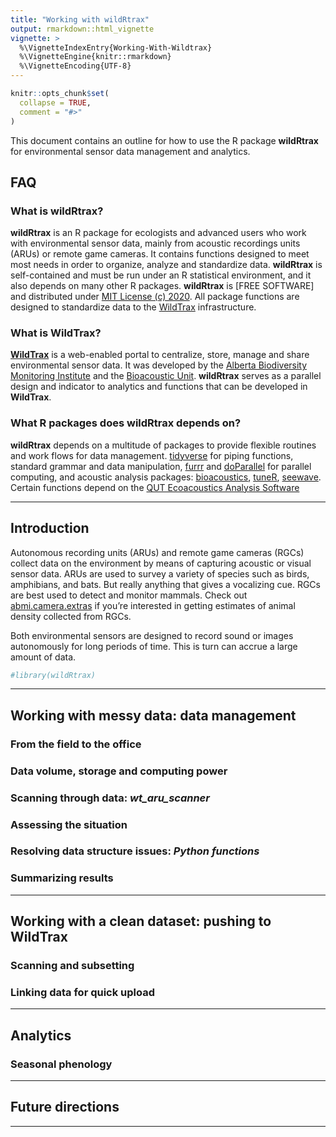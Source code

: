 ```yaml
---
title: "Working with wildRtrax"
output: rmarkdown::html_vignette
vignette: >
  %\VignetteIndexEntry{Working-With-Wildtrax}
  %\VignetteEngine{knitr::rmarkdown}
  %\VignetteEncoding{UTF-8}
---
```


```r

knitr::opts_chunk$set(
  collapse = TRUE,
  comment = "#>"
)

```

This document contains an outline for how to use the R package **wildRtrax** for environmental sensor data management and analytics. 

## **FAQ**

### What is **wildRtrax**?

**wildRtrax** is an R package for ecologists and advanced users who work with environmental sensor data, mainly from acoustic recordings units (ARUs) or remote game cameras. It contains functions designed to meet most needs in order to organize, analyze and standardize data. **wildRtrax** is self-contained and must be run under an R statistical environment, and it also depends on many other R packages. **wildRtrax** is [FREE SOFTWARE] and distributed under [MIT License (c) 2020](https://github.com/mabecker89/wildRtrax/blob/master/LICENSE). All package functions are designed to standardize data to the [WildTrax](https://wwww.wildtrax.ca) infrastructure.

### What is **WildTrax**?

[**WildTrax**](https://wwww.wildtrax.ca) is a web-enabled portal to centralize, store, manage and share environmental sensor data. It was developed by the [Alberta Biodiversity Monitoring Institute](https://abmi.ca) and the [Bioacoustic Unit](https://bioacoustic.abmi.ca). **wildRtrax** serves as a parallel design and indicator to analytics and functions that can be developed in **WildTrax**. 

### What R packages does **wildRtrax** depends on?

**wildRtrax** depends on a multitude of packages to provide flexible routines and work flows for data management. [tidyverse](https://tidyverse.org) for piping functions, standard grammar and data manipulation, [furrr](https://davisvaughan.github.io/furrr/) and [doParallel](https://cran.r-project.org/web/packages/doParallel/index.html) for parallel computing, and acoustic analysis packages: [bioacoustics](https://cran.r-project.org/web/packages/bioacoustics/index.html), [tuneR](https://cran.r-project.org/web/packages/tuneR/index.html), [seewave](https://cran.r-project.org/web/packages/seewave/seewave.pdf). Certain functions depend on the [QUT Ecoacoustics Analysis Software](https://github.com/QutEcoacoustics/audio-analysis)

--------------------------------------

## **Introduction**

Autonomous recording units (ARUs) and remote game cameras (RGCs) collect data on the environment by means of capturing acoustic or visual sensor data. ARUs are used to survey a variety of species such as birds, amphibians, and bats. But really anything that gives a vocalizing cue. RGCs are best used to detect and monitor mammals. Check out [abmi.camera.extras](https://github.com/mabecker89/abmi.camera.extras) if you're interested in getting estimates of animal density collected from RGCs.

Both environmental sensors are designed to record sound or images autonomously for long periods of time. This is turn can accrue a large amount of data.


```r

#library(wildRtrax)

```

--------------------------------------

## **Working with messy data: data management**

### From the field to the office

### Data volume, storage and computing power

### Scanning through data: *wt_aru_scanner*

### Assessing the situation

### Resolving data structure issues: *Python functions*

### Summarizing results

--------------------------------------

## **Working with a clean dataset: pushing to WildTrax**

### Scanning and subsetting

### Linking data for quick upload

------------------------------------------------------------------------

## **Analytics**

### Seasonal phenology

------------------------------------------------------------------------

## **Future directions**



------------------------------------------------------------------------
